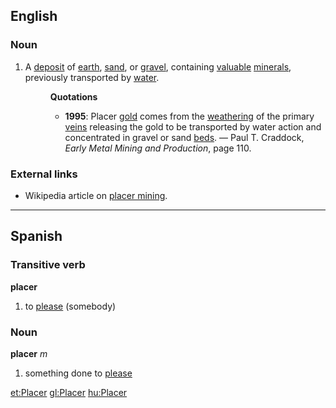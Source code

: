==English==
===Noun===
#A [[deposit]] of [[earth]], [[sand]], or [[gravel]], containing [[valuable]] [[mineral]]s, previously transported by [[water]].
#:'''Quotations'''
#:*'''1995''': Placer [[gold]] comes from the [[weathering]] of the primary [[vein]]s releasing the gold to be transported by water action and concentrated in gravel or sand [[bed]]s. &mdash; Paul T. Craddock, ''Early Metal Mining and Production'', page 110.
===External links===
* Wikipedia article on [[w:placer_mining|placer mining]].

----
==Spanish==
===Transitive verb===
'''placer'''

# to [[please]] (somebody)

===Noun===
'''placer''' ''m''

# something done to [[please]]

[[et:Placer]]
[[gl:Placer]]
[[hu:Placer]]